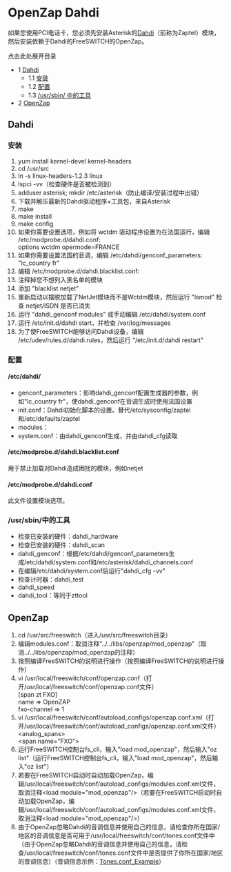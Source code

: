 # OpenZap Dahdi

如果您使用PCI电话卡，您必须先安装Asterisk的[Dahdi](http://www.voip-info.org/wiki/view/DAHDI)（前称为Zaptel）模块，然后安装依赖于Dahdi的FreeSWITCH的OpenZap。

点击此处展开目录

* 1 [Dahdi](#openzap)  
   * 1.1 [安装](#openzap)  
   * 1.2 [配置](#configuration)  
   * 1.3 [/usr/sbin/ 中的工具](#tools-in-usrsbin)
* 2 [OpenZap](#openzap)

## Dahdi

### 安装

1. yum install kernel-devel kernel-headers
2. cd /usr/src
3. ln -s linux-headers-1.2.3 linux
4. lspci -vv（检查硬件是否被检测到）
5. adduser asterisk; mkdir /etc/asterisk（防止编译/安装过程中出错）
6. 下载并解压最新的Dahdi驱动程序+工具包，来自Asterisk
7. make
8. make install
9. make config
10. 如果你需要设置选项，例如将 wctdm 驱动程序设置为在法国运行，编辑 /etc/modprobe.d/dahdi.conf:  
options wctdm opermode=FRANCE
11. 如果你需要设置法国的音调，编辑 /etc/dahdi/genconf\_parameters:  
"lc\_country fr"
12. 编辑 /etc/modprobe.d/dahdi.blacklist.conf:  
   1. 注释掉您不想列入黑名单的模块  
   2. 添加 "blacklist netjet"
13. 重新启动以摆脱加载了NetJet模块而不是Wctdm模块，然后运行 "lsmod" 检查 netjet/ISDN 是否已消失
14. 运行 "dahdi\_genconf modules" 或手动编辑 /etc/dahdi/system.conf
15. 运行 /etc/init.d/dahdi start，并检查 /var/log/messages
16. 为了使FreeSWITCH能够访问Dahdi设备，编辑 /etc/udev/rules.d/dahdi.rules，然后运行 "/etc/init.d/dahdi restart"

### 配置

#### /etc/dahdi/

* genconf\_parameters：影响dahdi\_genconf配置生成器的参数，例如"lc\_country fr"，使dahdi\_genconf在音调生成时使用法国设置
* init.conf：Dahdi初始化脚本的设置。替代/etc/sysconfig/zaptel和/etc/defaults/zaptel
* modules：
* system.conf：由dahdi\_genconf生成，并由dahdi\_cfg读取

#### /etc/modprobe.d/dahdi.blacklist.conf

用于禁止加载对Dahdi造成困扰的模块，例如netjet

#### /etc/modprobe.d/dahdi.conf

此文件设置模块选项。

### /usr/sbin/中的工具

* 检查已安装的硬件：dahdi\_hardware
* 检查已安装的硬件：dahdi\_scan
* dahdi\_genconf：根据/etc/dahdi/genconf\_parameters生成/etc/dahdi/system.conf和/etc/asterisk/dahdi\_channels.conf
* 在编辑/etc/dahdi/system.conf后运行"dahdi\_cfg -vv"
* 检查计时器：dahdi\_test
* dahdi\_speed
* dahdi\_tool：等同于zttool

## OpenZap

1. cd /usr/src/freeswitch（进入/usr/src/freeswitch目录）
2. 编辑modules.conf：取消注释"../../libs/openzap/mod_openzap"（取消../../libs/openzap/mod_openzap的注释）
3. 按照编译FreeSWITCH的说明进行操作（按照编译FreeSWITCH的说明进行操作）
4. vi /usr/local/freeswitch/conf/openzap.conf（打开/usr/local/freeswitch/conf/openzap.conf文件）  
\[span zt FXO\]  
name => OpenZAP  
fxo-channel => 1
5. vi /usr/local/freeswitch/conf/autoload_configs/openzap.conf.xml（打开/usr/local/freeswitch/conf/autoload_configs/openzap.conf.xml文件）  
&lt;analog_spans>  
&lt;span name="FXO">
6. 运行FreeSWITCH控制台fs_cli，输入"load mod_openzap"，然后输入"oz list"（运行FreeSWITCH控制台fs_cli，输入"load mod_openzap"，然后输入"oz list"）
7. 若要在FreeSWITCH启动时自动加载OpenZap，编辑/usr/local/freeswitch/conf/autoload_configs/modules.conf.xml文件，取消注释&lt;load module="mod_openzap"/>（若要在FreeSWITCH启动时自动加载OpenZap，编辑/usr/local/freeswitch/conf/autoload_configs/modules.conf.xml文件，取消注释&lt;load module="mod_openzap"/>）
8. 由于OpenZap忽略Dahdi的音调信息并使用自己的信息，请检查你所在国家/地区的音调信息是否可用于/usr/local/freeswitch/conf/tones.conf文件中（由于OpenZap忽略Dahdi的音调信息并使用自己的信息，请检查/usr/local/freeswitch/conf/tones.conf文件中是否提供了你所在国家/地区的音调信息）（音调信息示例：[Tones.conf_Example](../../Client-and-Developer-Interfaces/FreeTDM/Tones.conf-Examples_9634287.mdx#about)）